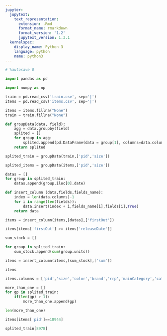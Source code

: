 ```yaml
---
jupyter:
  jupytext:
    text_representation:
      extension: .Rmd
      format_name: rmarkdown
      format_version: '1.2'
      jupytext_version: 1.3.1
  kernelspec:
    display_name: Python 3
    language: python
    name: python3
---
```


```python
# %autosave 0
```

```python
import pandas as pd
```

```python
import numpy as np
```

```python
train = pd.read_csv('train.csv', sep='|')
items = pd.read_csv('items.csv', sep='|')
```

```python
items = items.fillna("None")
train = train.fillna("None")
```

```python
def groupData(data, field):
    agg = data.groupby(field)
    splited = []
    for group in agg:
        splited.append(pd.DataFrame(data = group[1], columns=data.columns.values))
    return splited
```

```python
splited_train = groupData(train,['pid','size'])
```

```python
splited_items = groupData(items,['pid','size'])
```

```python
datas = []
for group in splited_train:
    datas.append(group.iloc[0].date)
```

```python
def insert_column (data,fields,fields_name):
    index = len(data.columns)-1
    for i in range(len(fields)):
        data.insert(index + i,fields_name[i],fields[i],True)
    return data
```

```python
items = insert_column(items,[datas],['firstOut'])
```

```python
items[items['firstOut'] >= items['releaseDate']]
```

```python
sum_stock = []

for group in splited_train:
    sum_stock.append(sum(group.units))
```

```python
items = insert_column(items,[sum_stock],['sum'])
```

```python
items
```

```python
items.columns = ['pid','size','color','brand','rrp','mainCategory','category','subCategory','stock_2018-02-01','firstOut','sum','releaseDate']
```

```python
more_than_one = []
for gp in splited_train:
    if(len(gp) > 1):
        more_than_one.append(gp)
```

```python
len(more_than_one)
```

```python
items[items['pid']==18944]
```

```python
splited_train[8978]
```
